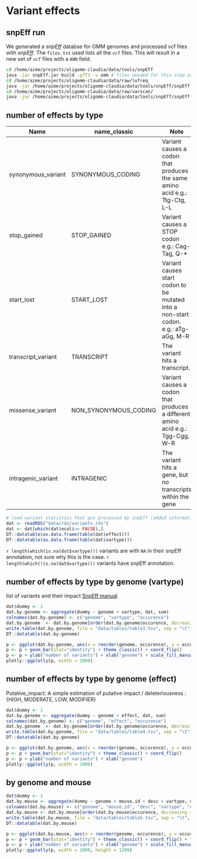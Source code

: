 # Variant effects {#variant_effects}

## snpEff run
We generated a _snpEff_ databse for OMM genomes and processed vcf files with _snpEff_. The `files.txt` used lists all the `vcf` files. This will result in a new set of `vcf` files with a `ANN` field.

```bash
cd /home/aime/projects/oligomm-claudia/data/tools/snpEff
java -jar snpEff.jar build -gff3 -v omm # files needed for this step are snpEff.config and data/omm
cd /home/aime/projects/oligomm-claudia/data/raw/lofreq
java -jar /home/aime/projects/oligomm-claudia/data/tools/snpEff/snpEff.jar eff -no-downstream -no-upstream -no-utr -no-intergenic -o vcf -c /home/aime/projects/oligomm-claudia/data/tools/snpEff/snpEff.config omm -fileList files.txt 
cd /home/aime/projects/oligomm-claudia/data/raw/varscan/
java -jar /home/aime/projects/oligomm-claudia/data/tools/snpEff/snpEff.jar eff -no-downstream -no-upstream -no-utr -no-intergenic -o vcf -c /home/aime/projects/oligomm-claudia/data/tools/snpEff/snpEff.config omm -fileList files.txt 

```
## number of effects by type

| Name  | name_classic  | Note  | Impact  | 
|---|---|---|---|
|synonymous_variant |	SYNONYMOUS_CODING |	Variant causes a codon that produces the same amino acid e.g.: Ttg-Ctg, L-L |	LOW |
|stop_gained |	STOP_GAINED |	Variant causes a STOP codon e.g.: Cag-Tag, Q-* | HIGH|
|start_lost |	START_LOST| 	Variant causes start codon to be mutated into a non-start codon. e.g.: aTg-aGg, M-R |	HIGH |
|transcript_variant |	TRANSCRIPT 	|The variant hits a transcript. |	MODIFIER |
|missense_variant |	NON_SYNONYMOUS_CODING |	Variant causes a codon that produces a different amino acid e.g.: Tgg-Cgg, W-R | MODERATE|
| intragenic_variant  | INTRAGENIC  | The variant hits a gene, but no transcripts within the gene  | MODIFIER  |


```r
# load variant statistics that got processed by snpEff (added information to the ANN field)
dat <- readRDS("data/rds/variants.rds")
dat <- dat[which(dat$ecoli== FALSE),]
DT::datatable(as.data.frame(table(dat$effect)))
DT::datatable(as.data.frame(table(dat$vartype)))
```

`r length(which(is.na(dat$vartype)))` variants are with `NA` in their snpEff annotation, not sure why this is the case. `r length(which(!is.na(dat$vartype)))` variants have snpEff annotation. 

## number of effects by type by genome (vartype)

list of variants and their impact [SnpEff manual](http://snpeff.sourceforge.net/SnpEff_manual.html)

```r
dat$dummy <- 1
dat.by.genome <- aggregate(dummy ~ genome + vartype, dat, sum)
colnames(dat.by.genome) <- c("genome", "vartype", "occurence")
dat.by.genome  <- dat.by.genome[order(dat.by.genome$occurence, decreasing = TRUE),]
write.table(dat.by.genome, file = "data/tables/table3.tsv", sep = "\t", row.names = F, quote = F)
DT::datatable(dat.by.genome)
```

```r
p <- ggplot(dat.by.genome, aes(x = reorder(genome, occurence), y = occurence, fill = vartype))
p <- p + geom_bar(stat="identity") + theme_classic() + coord_flip()
p <- p + ylab("number of variants") + xlab("genome") + scale_fill_manual(values = variant_colors)
plotly::ggplotly(p, width = 1000)
```

## number of effects by type by genome (effect)

Putative_impact: A simple estimation of putative impact / deleteriousness : {HIGH, MODERATE, LOW, MODIFIER} 

```r
dat$dummy <- 1
dat.by.genome <- aggregate(dummy ~ genome + effect, dat, sum)
colnames(dat.by.genome) <- c("genome", "effect", "occurence")
dat.by.genome  <- dat.by.genome[order(dat.by.genome$occurence, decreasing = TRUE),]
write.table(dat.by.genome, file = "data/tables/table4.tsv", sep = "\t", row.names = F, quote = F)
DT::datatable(dat.by.genome)
```

```r
p <- ggplot(dat.by.genome, aes(x = reorder(genome, occurence), y = occurence, fill = effect))
p <- p + geom_bar(stat="identity") + theme_classic() + coord_flip()
p <- p + ylab("number of variants") + xlab("genome")
plotly::ggplotly(p, width = 1000)
```

## by genome and mouse

```r
dat$dummy <- 1
dat.by.mouse <- aggregate(dummy ~ genome + mouse.id + desc + vartype, dat, sum)
colnames(dat.by.mouse) <- c("genome", "mouse.id", "desc", "vartype", "occurence")
dat.by.mouse <- dat.by.mouse[order(dat.by.mouse$occurence, decreasing = TRUE),]
write.table(dat.by.mouse, file = "data/tables/table5.tsv", sep = "\t", row.names = F, quote = F)
DT::datatable(dat.by.mouse)
```

```r
p <- ggplot(dat.by.mouse, aes(x = reorder(genome, occurence), y = occurence, fill = vartype))
p <- p + geom_bar(stat="identity") + theme_classic() + coord_flip() + facet_wrap(~desc)
p <- p + ylab("number of variants") + xlab("genome") + scale_fill_manual(values = variant_colors)
plotly::ggplotly(p, width = 1000, height = 1200)
```
